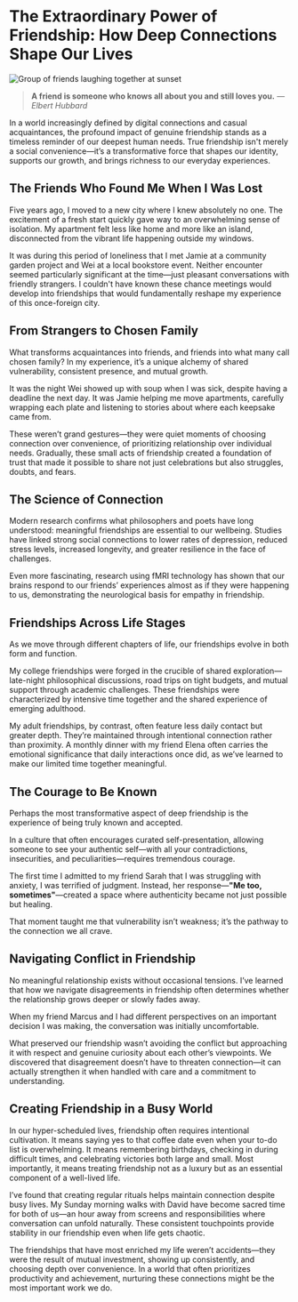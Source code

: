 # The Extraordinary Power of Friendship: How Deep Connections Shape Our Lives

![Group of friends laughing together at sunset](/blog/trio.jpg)

> **A friend is someone who knows all about you and still loves you.** — *Elbert Hubbard*

In a world increasingly defined by digital connections and casual acquaintances, the profound impact of genuine friendship stands as a timeless reminder of our deepest human needs. True friendship isn't merely a social convenience—it’s a transformative force that shapes our identity, supports our growth, and brings richness to our everyday experiences.

## The Friends Who Found Me When I Was Lost

Five years ago, I moved to a new city where I knew absolutely no one. The excitement of a fresh start quickly gave way to an overwhelming sense of isolation. My apartment felt less like home and more like an island, disconnected from the vibrant life happening outside my windows.

It was during this period of loneliness that I met Jamie at a community garden project and Wei at a local bookstore event. Neither encounter seemed particularly significant at the time—just pleasant conversations with friendly strangers. I couldn't have known these chance meetings would develop into friendships that would fundamentally reshape my experience of this once-foreign city.

## From Strangers to Chosen Family

What transforms acquaintances into friends, and friends into what many call chosen family? In my experience, it’s a unique alchemy of shared vulnerability, consistent presence, and mutual growth.

It was the night Wei showed up with soup when I was sick, despite having a deadline the next day. It was Jamie helping me move apartments, carefully wrapping each plate and listening to stories about where each keepsake came from.

These weren’t grand gestures—they were quiet moments of choosing connection over convenience, of prioritizing relationship over individual needs. Gradually, these small acts of friendship created a foundation of trust that made it possible to share not just celebrations but also struggles, doubts, and fears.

## The Science of Connection

Modern research confirms what philosophers and poets have long understood: meaningful friendships are essential to our wellbeing. Studies have linked strong social connections to lower rates of depression, reduced stress levels, increased longevity, and greater resilience in the face of challenges.

Even more fascinating, research using fMRI technology has shown that our brains respond to our friends’ experiences almost as if they were happening to us, demonstrating the neurological basis for empathy in friendship.

## Friendships Across Life Stages

As we move through different chapters of life, our friendships evolve in both form and function.

My college friendships were forged in the crucible of shared exploration—late-night philosophical discussions, road trips on tight budgets, and mutual support through academic challenges. These friendships were characterized by intensive time together and the shared experience of emerging adulthood.

My adult friendships, by contrast, often feature less daily contact but greater depth. They’re maintained through intentional connection rather than proximity. A monthly dinner with my friend Elena often carries the emotional significance that daily interactions once did, as we’ve learned to make our limited time together meaningful.

## The Courage to Be Known

Perhaps the most transformative aspect of deep friendship is the experience of being truly known and accepted.

In a culture that often encourages curated self-presentation, allowing someone to see your authentic self—with all your contradictions, insecurities, and peculiarities—requires tremendous courage.

The first time I admitted to my friend Sarah that I was struggling with anxiety, I was terrified of judgment. Instead, her response—**"Me too, sometimes"**—created a space where authenticity became not just possible but healing.

That moment taught me that vulnerability isn’t weakness; it’s the pathway to the connection we all crave.

## Navigating Conflict in Friendship

No meaningful relationship exists without occasional tensions. I’ve learned that how we navigate disagreements in friendship often determines whether the relationship grows deeper or slowly fades away.

When my friend Marcus and I had different perspectives on an important decision I was making, the conversation was initially uncomfortable.

What preserved our friendship wasn’t avoiding the conflict but approaching it with respect and genuine curiosity about each other’s viewpoints. We discovered that disagreement doesn’t have to threaten connection—it can actually strengthen it when handled with care and a commitment to understanding.

## Creating Friendship in a Busy World

In our hyper-scheduled lives, friendship often requires intentional cultivation. It means saying yes to that coffee date even when your to-do list is overwhelming. It means remembering birthdays, checking in during difficult times, and celebrating victories both large and small. Most importantly, it means treating friendship not as a luxury but as an essential component of a well-lived life.

I’ve found that creating regular rituals helps maintain connection despite busy lives. My Sunday morning walks with David have become sacred time for both of us—an hour away from screens and responsibilities where conversation can unfold naturally. These consistent touchpoints provide stability in our friendship even when life gets chaotic.

The friendships that have most enriched my life weren’t accidents—they were the result of mutual investment, showing up consistently, and choosing depth over convenience. In a world that often prioritizes productivity and achievement, nurturing these connections might be the most important work we do.
